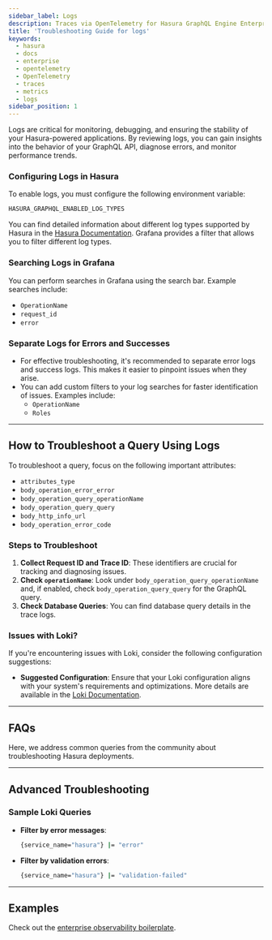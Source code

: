 ```yaml
---
sidebar_label: Logs
description: Traces via OpenTelemetry for Hasura GraphQL Engine Enterprise Edition
title: 'Troubleshooting Guide for logs'
keywords:
  - hasura
  - docs
  - enterprise
  - opentelemetry
  - OpenTelemetry
  - traces
  - metrics
  - logs
sidebar_position: 1
---
```



Logs are critical for monitoring, debugging, and ensuring the stability of your Hasura-powered applications. By
reviewing logs, you can gain insights into the behavior of your GraphQL API, diagnose errors, and monitor performance
trends.

### Configuring Logs in Hasura

To enable logs, you must configure the following environment variable:

```bash
HASURA_GRAPHQL_ENABLED_LOG_TYPES
```

You can find detailed information about different log types supported by Hasura in the
[Hasura Documentation](/deployment/logging/#configurable-log-types). Grafana provides a filter that allows you to filter
different log types.

<Thumbnail src="/img/observability/troubleshoot/errorsuccesslogs.jpeg" alt="traces" />

### Searching Logs in Grafana

You can perform searches in Grafana using the search bar. Example searches include:

- `OperationName`
- `request_id`
- `error`

### Separate Logs for Errors and Successes

- For effective troubleshooting, it's recommended to separate error logs and success logs. This makes it easier to
  pinpoint issues when they arise.
- You can add custom filters to your log searches for faster identification of issues. Examples include:
  - `OperationName`
  - `Roles`

---

## How to Troubleshoot a Query Using Logs

To troubleshoot a query, focus on the following important attributes:

- `attributes_type`
- `body_operation_error_error`
- `body_operation_query_operationName`
- `body_operation_query_query`
- `body_http_info_url`
- `body_operation_error_code`

### Steps to Troubleshoot

1. **Collect Request ID and Trace ID**: These identifiers are crucial for tracking and diagnosing issues.
2. **Check `operationName`**: Look under `body_operation_query_operationName` and, if enabled, check
   `body_operation_query_query` for the GraphQL query.
3. **Check Database Queries**: You can find database query details in the trace logs.

### Issues with Loki?

If you're encountering issues with Loki, consider the following configuration suggestions:

- **Suggested Configuration**: Ensure that your Loki configuration aligns with your system's requirements and
  optimizations. More details are available in the
  [Loki Documentation](https://github.com/hasura/postsales/tree/main/Observability/self-hosted/docker-based/loki).

---

## FAQs

Here, we address common queries from the community about troubleshooting Hasura deployments.

---

## Advanced Troubleshooting

### Sample Loki Queries

- **Filter by error messages**:
  ```bash
  {service_name="hasura"} |= "error"
  ```
- **Filter by validation errors**:
  ```bash
  {service_name="hasura"} |= "validation-failed"
  ```

---

## Examples

Check out the
[enterprise observability boilerplate](https://github.com/hasura/graphql-engine/tree/master/community/boilerplates/observability/enterprise).
